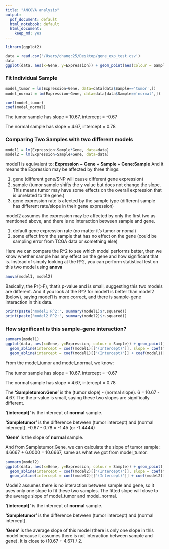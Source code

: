 ```yaml
---
title: "ANCOVA analysis"
output:
  pdf_document: default
  html_notebook: default
  html_document: 
    keep_md: yes
---
```



```r
library(ggplot2)

data = read.csv('/Users/changc25/Desktop/gene_exp_test.csv')
data
ggplot(data, aes(x=Gene, y=Expression)) + geom_point(aes(colour = Sample))
```

### Fit Individual Sample
```r
model_tumor = lm(Expression~Gene, data=data[data$Sample=='tumor',])
model_normal = lm(Expression~Gene, data=data[data$Sample=='normal',])

coef(model_tumor)
coef(model_normal)
```

The tumor sample has  slope = 10.67, intercept = -0.67

The normal sample has slope = 4.67,  intercept =  0.78

### Comparing Two Samples with two different models
```r
model1 = lm(Expression~Sample*Gene, data=data)
model2 = lm(Expression~Sample+Gene, data=data)
```

model1 is equivalent to:
**Expression ~ Gene + Sample + Gene:Sample**
And it means the Expression may be affected by three things:

  1. gene (different gene/SNP will cause different gene expression)
  2. sample (tumor sample shifts the y value but does not change the slope. This means tumor may have some effects on the overall expression that is unrelated to the gene.)
  3. gene expression rate is afected by the sample type (different sample has different rate/slope in their gene expression)

model2 assumes the expression may be affected by only the first two as mentioned above, and there is no interaction between sample and gene.
  
  1. default gene expression rate (no matter it's tumor or nomal)
  2. some effect from the sample that has no effect on the gene (could be sampling error from TCGA data or something else)
  
Here we can compare the R^2 to see which model performs better, then we know whether sample has any effect on the gene and how significant that is. Instead of simply looking at the R^2, you can perform statistical test on this two model using **anova** 
```r
anova(model1, model2)
```
Basically, the Pr(>F), that's p-value and is small, suggesting this two models are different. And if you look at the R^2 for model1 is better than model2 (below), saying model1 is more correct, and there is sample-gene interaction in this data.

```r
print(paste('model1 R^2:', summary(model1)$r.squared))
print(paste('model2 R^2:', summary(model2)$r.squared))
```

### How significant is this sample-gene interaction?
```r
summary(model1)
ggplot(data, aes(x=Gene, y=Expression, colour = Sample)) + geom_point() +
  geom_abline(intercept = coef(model1)[['(Intercept)']], slope = coef(model1)[['Gene']], color = "red", alpha = 0.7) + 
  geom_abline(intercept = coef(model1)[['(Intercept)']] + coef(model1)[['Sampletumor']], slope = coef(model1)[['Gene']] + coef(model1)[['Sampletumor:Gene']], color = "steelblue3", alpha = 0.8) 
```
From the model_tumor and model_normal, we know:

The tumor sample has  slope = 10.67, intercept = -0.67

The normal sample has slope = 4.67,  intercept =  0.78

The **'Sampletumor:Gene'** is the (tumor slope) - (normal slope). 6 = 10.67 - 4.67. The the p-value is small, saying these two slopes are significally different. 

**'(intercept)'** is the intercept of **normal** sample. 

**'Sampletumor'** is the difference between (tumor intercept) and (normal intercept). -0.67 - 0.78 = -1.45 (or -1.4444)

**'Gene'** is the slope of **normal** sample. 

And from Sampletumor:Gene, we can calculate the slope of tumor sample: 4.6667 + 6.0000 = 10.6667, same as what we got from model_tumor.

```r
summary(model2)
ggplot(data, aes(x=Gene, y=Expression, colour = Sample)) + geom_point() +
  geom_abline(intercept = coef(model2)[['(Intercept)']], slope = coef(model2)[['Gene']], color = "red", alpha = 0.7) + 
  geom_abline(intercept = coef(model2)[['(Intercept)']] + coef(model2)[['Sampletumor']], slope = coef(model2)[['Gene']], color = "steelblue3", alpha = 0.8) 
```
Model2 assumes there is no interaction between sample and gene, so it uses only one slope to fit these two samples. The fitted slope will close to the average slope of model_tumor and model_normal.

**'(intercept)'** is the intercept of **normal** sample. 

**'Sampletumor'** is the difference between (tumor intercept) and (normal intercept).

**'Gene'** is the average slope of this model (there is only one slope in this model because it assumes there is not interaction between sample and gene). It is close to (10.67 + 4.67) / 2.
